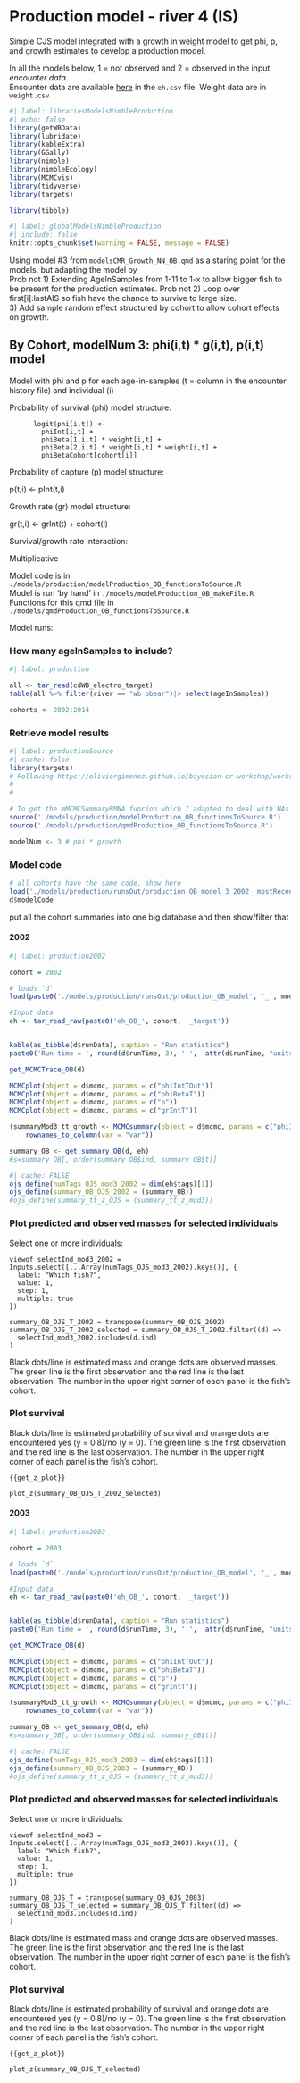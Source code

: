 # Production model - river 4 (IS)

Simple CJS model integrated with a growth in weight model to get phi, p, and growth estimates to develop a production model.

In all the models below, 1 = not observed and 2 = observed in the input *encounter data*.\
Encounter data are available [here](https://drive.google.com/drive/folders/1UmPv49xL-mzUBndqjRISylNO3q3Zs-cm) in the `eh.csv` file. Weight data are in `weight.csv`

```r
#| label: librariesModelsNimbleProduction
#| echo: false
library(getWBData)
library(lubridate)
library(kableExtra)
library(GGally)
library(nimble)
library(nimbleEcology)
library(MCMCvis)
library(tidyverse)
library(targets)

library(tibble)
```

```r
#| label: globalModelsNimbleProduction
#| include: false
knitr::opts_chunk$set(warning = FALSE, message = FALSE)
```

Using model #3 from `modelsCMR_Growth_NN_OB.qmd` as a staring point for the models, but adapting the model by\
Prob not 1) Extending AgeInSamples from 1-11 to 1-x to allow bigger fish to be present for the production estimates. Prob not 2) Loop over first\[i\]:lastAIS so fish have the chance to survive to large size.\
3) Add sample random effect structured by cohort to allow cohort effects on growth.

## By Cohort, modelNum 3: phi(i,t) \* g(i,t), p(i,t) model

Model with phi and p for each age-in-samples (t = column in the encounter history file) and individual (i)

Probability of survival (phi) model structure:

```         
      logit(phi[i,t]) <- 
        phiInt[i,t] + 
        phiBeta[1,i,t] * weight[i,t] + 
        phiBeta[2,i,t] * weight[i,t] * weight[i,t] +
        phiBetaCohort[cohort[i]] 
```

Probability of capture (p) model structure:

p(t,i) \<- pInt(t,i)

Growth rate (gr) model structure:

gr(t,i) \<- grInt(t) + cohort(i)

Survival/growth rate interaction:

Multiplicative

Model code is in `./models/production/modelProduction_OB_functionsToSource.R`\
Model is run 'by hand' in `./models/modelProduction_OB_makeFile.R`\
Functions for this qmd file in `./models/qmdProduction_OB_functionsToSource.R`\

Model runs:\

### How many ageInSamples to include?

```r
#| label: production

all <- tar_read(cdWB_electro_target)
table(all %>% filter(river == "wb obear")|> select(ageInSamples))

cohorts <- 2002:2014

```

### Retrieve model results

```r
#| label: productionSource
#| cache: false
library(targets)
# Following https://oliviergimenez.github.io/bayesian-cr-workshop/worksheets/4_demo.html
# 
# 

# To get the mMCMCSummaryRMNA funcion which I adapted to deal with NAs
source('./models/production/modelProduction_OB_functionsToSource.R')
source('./models/production/qmdProduction_OB_functionsToSource.R')

modelNum <- 3 # phi * growth
```

### Model code
```r

# all cohorts have the same code. show here
load('./models/production/runsOut/production_OB_model_3_2002__mostRecent.RData')
d$modelCode

```




put all the cohort summaries into one big database and then show/filter that






::: panel-tabset
#### 2002

```r
#| label: production2002

cohort = 2002

# loads `d`
load(paste0('./models/production/runsOut/production_OB_model', '_', modelNum, '_', cohort, '__mostRecent.RData')) # will need to fix double _

#Input data
eh <- tar_read_raw(paste0('eh_OB_', cohort, '_target'))


kable(as_tibble(d$runData), caption = "Run statistics")
paste0('Run time = ', round(d$runTime, 3), ' ',  attr(d$runTime, "units"))

get_MCMCTrace_OB(d)

MCMCplot(object = d$mcmc, params = c("phiIntTOut"))
MCMCplot(object = d$mcmc, params = c("phiBetaT"))
MCMCplot(object = d$mcmc, params = c("p"))
MCMCplot(object = d$mcmc, params = c("grIntT"))

(summaryMod3_tt_growth <- MCMCsummary(object = d$mcmc, params = c("phiIntTOut", "p", "grIntT", "phiBetaT"), round = 3) %>%
    rownames_to_column(var = "var"))

summary_OB <- get_summary_OB(d, eh)
#s=summary_OB[, order(summary_OB$ind, summary_OB$t)]
```

```r
#| cache: FALSE
ojs_define(numTags_OJS_mod3_2002 = dim(eh$tags)[1])
ojs_define(summary_OB_OJS_2002 = (summary_OB))
#ojs_define(summary_tt_z_OJS = (summary_tt_z_mod3))
```

### Plot predicted and observed masses for selected individuals

Select one or more individuals:

```ojs

viewof selectInd_mod3_2002 = Inputs.select([...Array(numTags_OJS_mod3_2002).keys()], {
  label: "Which fish?",
  value: 1,
  step: 1,
  multiple: true
})

summary_OB_OJS_T_2002 = transpose(summary_OB_OJS_2002)
summary_OB_OJS_T_2002_selected = summary_OB_OJS_T_2002.filter((d) =>
  selectInd_mod3_2002.includes(d.ind)
)

```

Black dots/line is estimated mass and orange dots are observed masses. The green line is the first observation and the red line is the last observation. The number in the upper right corner of each panel is the fish's cohort.


### Plot survival

Black dots/line is estimated probability of survival and orange dots are encountered yes (y = 0.8)/no (y = 0). The green line is the first observation and the red line is the last observation. The number in the upper right corner of each panel is the fish's cohort.

```ojs

{{get_z_plot}}

plot_z(summary_OB_OJS_T_2002_selected)

```

#### 2003

```r
#| label: production2003

cohort = 2003

# loads `d`
load(paste0('./models/production/runsOut/production_OB_model', '_', modelNum, '_', cohort, '__mostRecent.RData')) # will need to fix double _

#Input data
eh <- tar_read_raw(paste0('eh_OB_', cohort, '_target'))


kable(as_tibble(d$runData), caption = "Run statistics")
paste0('Run time = ', round(d$runTime, 3), ' ',  attr(d$runTime, "units"))

get_MCMCTrace_OB(d)

MCMCplot(object = d$mcmc, params = c("phiIntTOut"))
MCMCplot(object = d$mcmc, params = c("phiBetaT"))
MCMCplot(object = d$mcmc, params = c("p"))
MCMCplot(object = d$mcmc, params = c("grIntT"))

(summaryMod3_tt_growth <- MCMCsummary(object = d$mcmc, params = c("phiIntTOut", "p", "grIntT", "phiBetaT"), round = 3) %>%
    rownames_to_column(var = "var"))

summary_OB <- get_summary_OB(d, eh)
#s=summary_OB[, order(summary_OB$ind, summary_OB$t)]
```

```r
#| cache: FALSE
ojs_define(numTags_OJS_mod3_2003 = dim(eh$tags)[1])
ojs_define(summary_OB_OJS_2003 = (summary_OB))
#ojs_define(summary_tt_z_OJS = (summary_tt_z_mod3))
```

### Plot predicted and observed masses for selected individuals

Select one or more individuals:

```ojs

viewof selectInd_mod3 = Inputs.select([...Array(numTags_OJS_mod3_2003).keys()], {
  label: "Which fish?",
  value: 1,
  step: 1,
  multiple: true
})

summary_OB_OJS_T = transpose(summary_OB_OJS_2003)
summary_OB_OJS_T_selected = summary_OB_OJS_T.filter((d) =>
  selectInd_mod3.includes(d.ind)
)

```

Black dots/line is estimated mass and orange dots are observed masses. The green line is the first observation and the red line is the last observation. The number in the upper right corner of each panel is the fish's cohort.


### Plot survival

Black dots/line is estimated probability of survival and orange dots are encountered yes (y = 0.8)/no (y = 0). The green line is the first observation and the red line is the last observation. The number in the upper right corner of each panel is the fish's cohort.

```ojs

{{get_z_plot}}

plot_z(summary_OB_OJS_T_selected)

```


:::
